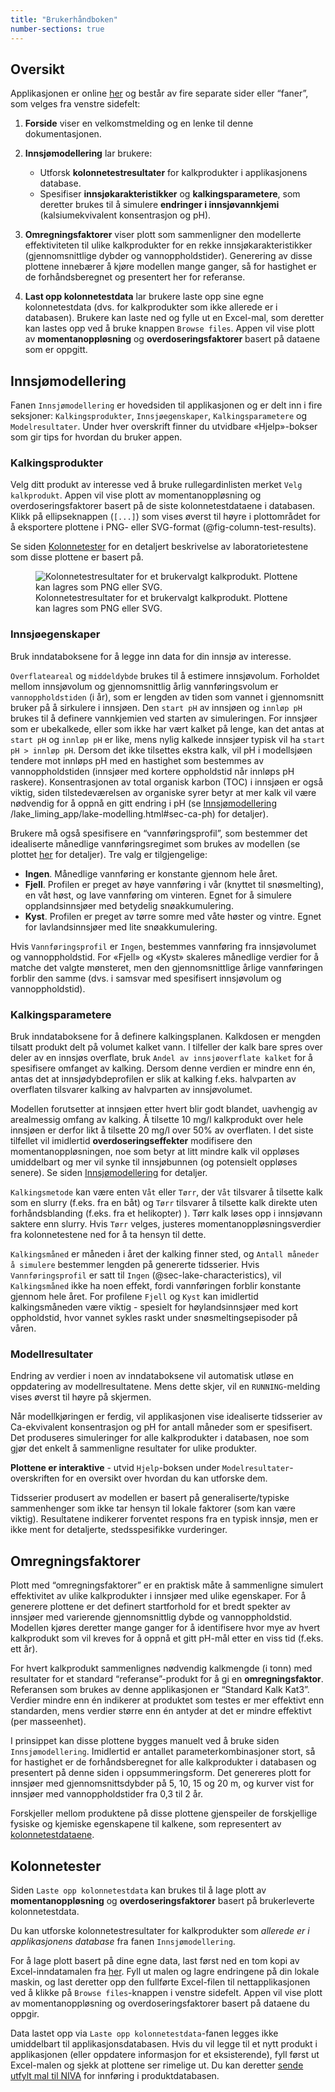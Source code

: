 ```yaml
---
title: "Brukerhåndboken"
number-sections: true
---
```


## Oversikt {#sec-overview}

Applikasjonen er online [her](https://lake-liming.t.niva.no/) og består av fire separate sider eller "faner", som velges fra venstre sidefelt:

 1. **Forside** viser en velkomstmelding og en lenke til denne dokumentasjonen.

 2. **Innsjømodellering** lar brukere:
     * Utforsk **kolonnetestresultater** for kalkprodukter i applikasjonens database.
     * Spesifiser **innsjøkarakteristikker** og **kalkingsparametere**, som deretter brukes til å simulere **endringer i innsjøvannkjemi** (kalsiumekvivalent konsentrasjon og pH).

 3. **Omregningsfaktorer** viser plott som sammenligner den modellerte effektiviteten til ulike kalkprodukter for en rekke innsjøkarakteristikker (gjennomsnittlige dybder og vannoppholdstider). Generering av disse plottene innebærer å kjøre modellen mange ganger, så for hastighet er de forhåndsberegnet og presentert her for referanse.

 4. **Last opp kolonnetestdata** lar brukere laste opp sine egne kolonnetestdata (dvs. for kalkprodukter som ikke allerede er i databasen). Brukere kan laste ned og fylle ut en Excel-mal, som deretter kan lastes opp ved å bruke knappen `Browse files`. Appen vil vise plott av **momentanoppløsning** og **overdoseringsfaktorer** basert på dataene som er oppgitt.

## Innsjømodellering {#sec-lake-modelling}

Fanen `Innsjømodellering` er hovedsiden til applikasjonen og er delt inn i fire seksjoner: `Kalkingsprodukter`, `Innsjøegenskaper`, `Kalkingsparametere` og `Modelresultater`. Under hver overskrift finner du utvidbare «Hjelp»-bokser som gir tips for hvordan du bruker appen.

### Kalkingsprodukter {#sec-liming-products}

Velg ditt produkt av interesse ved å bruke rullegardinlisten merket `Velg kalkprodukt`. Appen vil vise plott av momentanoppløsning og overdoseringsfaktorer basert på de siste kolonnetestdataene i databasen. Klikk på ellipseknappen (`[...]`) som vises øverst til høyre i plottområdet for å eksportere plottene i PNG- eller SVG-format (@fig-column-test-results).

Se siden [Kolonnetester](https://nivanorge.github.io/lake_liming_app/column-tests.html) for en detaljert beskrivelse av laboratorietestene som disse plottene er basert på.

![Kolonnetestresultater for et brukervalgt kalkprodukt. Plottene kan lagres som PNG eller SVG.](./images/column_test_results.png){#fig-column-test-results}

### Innsjøegenskaper {#sec-lake-characteristics}

Bruk inndataboksene for å legge inn data for din innsjø av interesse.

`Overflateareal` og `middeldybde` brukes til å estimere innsjøvolum. Forholdet mellom innsjøvolum og gjennomsnittlig årlig vannføringsvolum er `vannoppholdstiden` (i år), som er lengden av tiden som vannet i gjennomsnitt bruker på å sirkulere i innsjøen. Den `start pH` av innsjøen og `innløp pH` brukes til å definere vannkjemien ved starten av simuleringen. For innsjøer som er ubekalkede, eller som ikke har vært kalket på lenge, kan det antas at `start pH` og `innløp pH` er like, mens nylig kalkede innsjøer typisk vil ha `start pH > innløp pH`. Dersom det ikke tilsettes ekstra kalk, vil pH i modellsjøen tendere mot innløps pH med en hastighet som bestemmes av vannoppholdstiden (innsjøer med kortere oppholdstid når innløps pH raskere). Konsentrasjonen av total organisk karbon (TOC) i innsjøen er også viktig, siden tilstedeværelsen av organiske syrer betyr at mer kalk vil være nødvendig for å oppnå en gitt endring i pH (se [Innsjømodellering](https://nivanorge.github.io) /lake_liming_app/lake-modelling.html#sec-ca-ph) for detaljer).

Brukere må også spesifisere en "vannføringsprofil", som bestemmer det idealiserte månedlige vannføringsregimet som brukes av modellen (se plottet [her](https://nivanorge.github.io/lake_liming_app/lake-modelling.html#fig-flow-profiler) for detaljer). Tre valg er tilgjengelige:

 * **Ingen**. Månedlige vannføring er konstante gjennom hele året.
 * **Fjell**. Profilen er preget av høye vannføring i vår (knyttet til snøsmelting), en våt høst, og lave vannføring om vinteren. Egnet for å simulere opplandsinnsjøer med betydelig snøakkumulering.
 * **Kyst**. Profilen er preget av tørre somre med våte høster og vintre. Egnet for lavlandsinnsjøer med lite snøakkumulering.

Hvis `Vannføringsprofil` er `Ingen`, bestemmes vannføring fra innsjøvolumet og vannoppholdstid. For «Fjell» og «Kyst» skaleres månedlige verdier for å matche det valgte mønsteret, men den gjennomsnittlige årlige vannføringen forblir den samme (dvs. i samsvar med spesifisert innsjøvolum og vannoppholdstid).

### Kalkingsparametere {#sec-liming-parameters}

Bruk inndataboksene for å definere kalkingsplanen. Kalkdosen er mengden tilsatt produkt delt på volumet kalket vann. I tilfeller der kalk bare spres over deler av en innsjøs overflate, bruk `Andel av innsjøoverflate kalket` for å spesifisere omfanget av kalking. Dersom denne verdien er mindre enn én, antas det at innsjødybdeprofilen er slik at kalking f.eks. halvparten av overflaten tilsvarer kalking av halvparten av innsjøvolumet.

::: {.callout-note}
Modellen forutsetter at innsjøen etter hvert blir godt blandet, uavhengig av arealmessig omfang av kalking. Å tilsette 10 mg/l kalkprodukt over hele innsjøen er derfor likt å tilsette 20 mg/l over 50% av overflaten. I det siste tilfellet vil imidlertid **overdoseringseffekter** modifisere den momentanoppløsningen, noe som betyr at litt mindre kalk vil oppløses umiddelbart og mer vil synke til innsjøbunnen (og potensielt oppløses senere). Se siden [Innsjømodellering](https://nivanorge.github.io/lake_liming_app/lake-modelling.html#sec-mass-bal-model) for detaljer.
:::

`Kalkingsmetode` kan være enten `Våt` eller `Tørr`, der `Våt` tilsvarer å tilsette kalk som en slurry (f.eks. fra en båt) og `Tørr` tilsvarer å tilsette kalk direkte uten forhåndsblanding (f.eks. fra et helikopter) ). Tørr kalk løses opp i innsjøvann saktere enn slurry. Hvis `Tørr` velges, justeres momentanoppløsningsverdier fra kolonnetestene ned for å ta hensyn til dette.

`Kalkingsmåned` er måneden i året der kalking finner sted, og `Antall måneder å simulere` bestemmer lengden på genererte tidsserier. Hvis `Vannføringsprofil` er satt til `Ingen` (@sec-lake-characteristics), vil `Kalkingsmåned` ikke ha noen effekt, fordi vannføringen forblir konstante gjennom hele året. For profilene `Fjell` og `Kyst` kan imidlertid kalkingsmåneden være viktig - spesielt for høylandsinnsjøer med kort oppholdstid, hvor vannet sykles raskt under snøsmeltingsepisoder på våren.

### Modellresultater {#sec-model-results}

Endring av verdier i noen av inndataboksene vil automatisk utløse en oppdatering av modellresultatene. Mens dette skjer, vil en `RUNNING`-melding vises øverst til høyre på skjermen.

Når modellkjøringen er ferdig, vil applikasjonen vise idealiserte tidsserier av Ca-ekvivalent konsentrasjon og pH for antall måneder som er spesifisert. Det produseres simuleringer for alle kalkprodukter i databasen, noe som gjør det enkelt å sammenligne resultater for ulike produkter.

**Plottene er interaktive** - utvid `Hjelp`-boksen under `Modelresultater`-overskriften for en oversikt over hvordan du kan utforske dem.

::: {.callout-warning}
Tidsserier produsert av modellen er basert på generaliserte/typiske sammenhenger som ikke tar hensyn til lokale faktorer (som kan være viktig). Resultatene indikerer forventet respons fra en typisk innsjø, men er ikke ment for detaljerte, stedsspesifikke vurderinger.
:::

## Omregningsfaktorer {#sec-comparison-factors}

Plott med "omregningsfaktorer" er en praktisk måte å sammenligne simulert effektivitet av ulike kalkprodukter i innsjøer med ulike egenskaper. For å generere plottene er det definert startforhold for et bredt spekter av innsjøer med varierende gjennomsnittlig dybde og vannoppholdstid. Modellen kjøres deretter mange ganger for å identifisere hvor mye av hvert kalkprodukt som vil kreves for å oppnå et gitt pH-mål etter en viss tid (f.eks. ett år).

For hvert kalkprodukt sammenlignes nødvendig kalkmengde (i tonn) med resultater for et standard "referanse"-produkt for å gi en **omregningsfaktor**. Referansen som brukes av denne applikasjonen er "Standard Kalk Kat3". Verdier mindre enn én indikerer at produktet som testes er mer effektivt enn standarden, mens verdier større enn én antyder at det er mindre effektivt (per masseenhet).

I prinsippet kan disse plottene bygges manuelt ved å bruke siden `Innsjømodellering`. Imidlertid er antallet parameterkombinasjoner stort, så for hastighet er de forhåndsberegnet for alle kalkprodukter i databasen og presentert på denne siden i oppsummeringsform. Det genereres plott for innsjøer med gjennomsnittsdybder på 5, 10, 15 og 20 m, og kurver vist for innsjøer med vannoppholdstider fra 0,3 til 2 år.

Forskjeller mellom produktene på disse plottene gjenspeiler de forskjellige fysiske og kjemiske egenskapene til kalkene, som representert av [kolonnetestdataene](https://nivanorge.github.io/lake_liming_app/column-tests.html).

## Kolonnetester {#sec-column-tests}

Siden `Laste opp kolonnetestdata` kan brukes til å lage plott av **momentanoppløsning** og **overdoseringsfaktorer** basert på brukerleverte kolonnetestdata.

::: {.callout-note}
Du kan utforske kolonnetestresultater for kalkprodukter som *allerede er i applikasjonens database* fra fanen `Innsjømodellering`.
:::

For å lage plott basert på dine egne data, last først ned en tom kopi av Excel-inndatamalen fra [her](https://github.com/NIVANorge/lake_liming_app/raw/main/data/liming_app_data_template_v1-1.xlsx). Fyll ut malen og lagre endringene på din lokale maskin, og last deretter opp den fullførte Excel-filen til nettapplikasjonen ved å klikke på `Browse files`-knappen i venstre sidefelt. Appen vil vise plott av momentanoppløsning og overdoseringsfaktorer basert på dataene du oppgir.

::: {.callout-note}
Data lastet opp via `Laste opp kolonnetestdata`-fanen legges ikke umiddelbart til applikasjonsdatabasen. Hvis du vil legge til et nytt produkt i applikasjonen (eller oppdatere informasjon for et eksisterende), fyll først ut Excel-malen og sjekk at plottene ser rimelige ut. Du kan deretter [sende utfylt mal til NIVA](mailto:james.sample@niva.no) for innføring i produktdatabasen.
:::